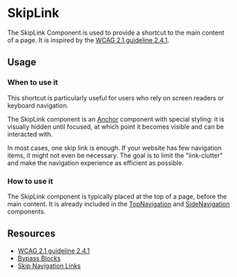 
<Meta of={Stories} />

# SkipLink

<Status variant="experimental" />

The SkipLink Component is used to provide a shortcut to the main content of a page.
It is inspired by the [WCAG 2.1 guideline 2.4.1](https://www.w3.org/WAI/WCAG21/Techniques/general/G1).


<Story of={Stories.Base}  inline={false} />

<Props />

## Usage

### When to use it

This shortcut is particularly useful for users who rely on screen readers or keyboard navigation.

The SkipLink component is an [Anchor](Typography/Anchor/Docs) component with special styling: it is visually hidden until focused, at which point it becomes visible and can be interacted with.

In most cases, one skip link is enough. If your website has few navigation items, it might not even be necessary. The goal is to limit the "link-clutter" and make the navigation experience as efficient as possible.

### How to use it

The SkipLink component is typically placed at the top of a page, before the main content.
It is already included in the [TopNavigation](Navigation/TopNavigation/Docs) and [SideNavigation](Navigation/SideNavigation/Docs) components.

## Resources

- [WCAG 2.1 guideline 2.4.1](https://www.w3.org/WAI/WCAG21/Techniques/general/G1)
- [Bypass Blocks](https://www.w3.org/WAI/WCAG21/Understanding/bypass-blocks)
- [Skip Navigation Links](https://webaim.org/techniques/skipnav/)

